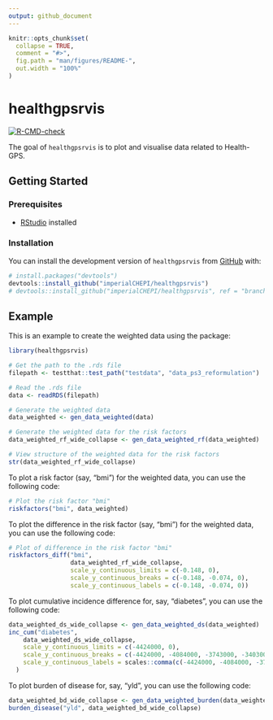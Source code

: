 ```yaml
---
output: github_document
---
```


<!-- README.md is generated from README.Rmd. Please edit that file -->

```r
knitr::opts_chunk$set(
  collapse = TRUE,
  comment = "#>",
  fig.path = "man/figures/README-",
  out.width = "100%"
)
```

# healthgpsrvis

<!-- badges: start -->
[![R-CMD-check](https://github.com/imperialCHEPI/healthgpsrvis/actions/workflows/R-CMD-check.yaml/badge.svg)](https://github.com/imperialCHEPI/healthgpsrvis/actions/workflows/R-CMD-check.yaml)
<!-- badges: end -->

The goal of `healthgpsrvis` is to plot and visualise data related to Health-GPS.

## Getting Started

### Prerequisites

- [RStudio](https://posit.co/download/rstudio-desktop/) installed
<!-- - [renv](https://rstudio.github.io/renv/) installed -->

### Installation

You can install the development version of `healthgpsrvis` from [GitHub](https://github.com/) with:

``` r
# install.packages("devtools")
devtools::install_github("imperialCHEPI/healthgpsrvis")
# devtools::install_github("imperialCHEPI/healthgpsrvis", ref = "branch-name")
```

## Example

This is an example to create the weighted data using the package:

```r
library(healthgpsrvis)

# Get the path to the .rds file
filepath <- testthat::test_path("testdata", "data_ps3_reformulation")

# Read the .rds file
data <- readRDS(filepath)

# Generate the weighted data
data_weighted <- gen_data_weighted(data)

# Generate the weighted data for the risk factors
data_weighted_rf_wide_collapse <- gen_data_weighted_rf(data_weighted)

# View structure of the weighted data for the risk factors
str(data_weighted_rf_wide_collapse)
```

To plot a risk factor (say, "bmi") for the weighted data, you can use the following code:

```r
# Plot the risk factor "bmi"
riskfactors("bmi", data_weighted)
```

To plot the difference in the risk factor (say, "bmi") for the weighted data, you can use the following code:

```r
# Plot of difference in the risk factor "bmi"
riskfactors_diff("bmi", 
                 data_weighted_rf_wide_collapse,
                 scale_y_continuous_limits = c(-0.148, 0),
                 scale_y_continuous_breaks = c(-0.148, -0.074, 0),
                 scale_y_continuous_labels = c(-0.148, -0.074, 0))
```

To plot cumulative incidence difference for, say, "diabetes", you can use the following code:

```r
data_weighted_ds_wide_collapse <- gen_data_weighted_ds(data_weighted)
inc_cum("diabetes",
    data_weighted_ds_wide_collapse,
    scale_y_continuous_limits = c(-4424000, 0),
    scale_y_continuous_breaks = c(-4424000, -4084000, -3743000, -3403000, -3063000, -2722000, -2382000, -2042000, -1701000, -1361000, -1021000, -681000, -340000, 0),
    scale_y_continuous_labels = scales::comma(c(-4424000, -4084000, -3743000, -3403000, -3063000, -2722000, -2382000, -2042000, -1701000, -1361000, -1021000, -681000, -340000, 0))
  )
```

To plot burden of disease for, say, "yld", you can use the following code:

```r
data_weighted_bd_wide_collapse <- gen_data_weighted_burden(data_weighted)
burden_disease("yld", data_weighted_bd_wide_collapse)
```

<!--
### Cloning the Repository

```bash
git clone https://github.com/imperialCHEPI/healthgps-plots.git
cd healthgps-plots
```

### Setting Up the Project Environment with renv

1. Activate the renv environment:
```bash
Rscript -e 'renv::activate()'
```

2. Install project dependencies:
```bash
Rscript -e 'renv::restore()'
```

### Running the Script
You can now run the visualisation script using:
```bash
Rscript Visualisation.R path/to/HealthGPS_Result_S1.csv path/to/HealthGPS_Result_S2.csv path/to/HealthGPS_Result_S4.csv path/to/HealthGPS_Result_S5.csv
```

### Updating Dependencies
If you make changes to the project dependencies or want to ensure you have the latest versions, you can update the renv.lock file:
```bash
Rscript -e 'renv::snapshot()'
```

### Deactivating the renv Environment
After you are done using the project, you can deactivate the renv environment:
```bash
Rscript -e 'renv::deactivate()'
```
-->
